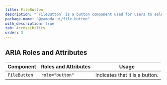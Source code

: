 ```yaml
---
title: FileButton
description: "`FileButton` is a button component used for users to select files."
package-name: "@yamada-ui/file-button"
with_description: true
tab: Accessibility
order: 3
---
```


## ARIA Roles and Attributes

| Component    | Roles and Attributes | Usage                          |
| ------------ | -------------------- | ------------------------------ |
| `FileButton` | `role="button"`      | Indicates that it is a button. |
